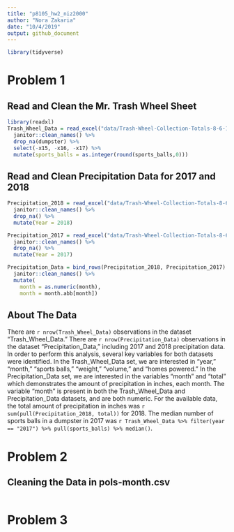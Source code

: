 ```yaml
---
title: "p8105_hw2_niz2000"
author: "Nora Zakaria"
date: "10/4/2019"
output: github_document
---
```

```r
library(tidyverse)
```

# Problem 1

## Read and Clean the Mr. Trash Wheel Sheet
```r
library(readxl)
Trash_Wheel_Data = read_excel("data/Trash-Wheel-Collection-Totals-8-6-19.xlsx", 1) %>%
  janitor::clean_names() %>%
  drop_na(dumpster) %>%
  select(-x15, -x16, -x17) %>%
  mutate(sports_balls = as.integer(round(sports_balls,0)))
```

## Read and Clean Precipitation Data for 2017 and 2018
```r
Precipitation_2018 = read_excel("data/Trash-Wheel-Collection-Totals-8-6-19.xlsx", 5, skip=1) %>%
  janitor::clean_names() %>%
  drop_na() %>%
  mutate(Year = 2018)
```

```r
Precipitation_2017 = read_excel("data/Trash-Wheel-Collection-Totals-8-6-19.xlsx", 6, skip=1) %>%
  janitor::clean_names() %>%
  drop_na() %>%
  mutate(Year = 2017)
```

```r
Precipitation_Data = bind_rows(Precipitation_2018, Precipitation_2017) %>%
  janitor::clean_names() %>%
  mutate(
    month = as.numeric(month),
    month = month.abb[month])
```

## About The Data

There are `r nrow(Trash_Wheel_Data)` observations in the dataset "Trash_Wheel_Data." There are `r nrow(Precipitation_Data)` observations in the dataset "Precipitation_Data," including 2017 and 2018 precipitation data. In order to perform this analysis, several key variables for both datasets were identified. In the Trash_Wheel_Data set, we are interested in "year," "month," "sports balls," "weight," "volume," and "homes powered." In the Precipitation_Data set, we are interested in the variables "month" and "total" which demonstrates the amount of precipitation in inches, each month. The variable "month" is present in both the Trash_Wheel_Data and Precipitation_Data datasets, and are both numeric. For the available data, the total amount of precipitation in inches was `r sum(pull(Precipitation_2018, total))` for 2018. The median number of sports balls in a dumpster in 2017 was `r Trash_Wheel_Data %>% filter(year == "2017") %>% pull(sports_balls) %>% median()`. 


# Problem 2

## Cleaning the Data in pols-month.csv
```r

```



# Problem 3